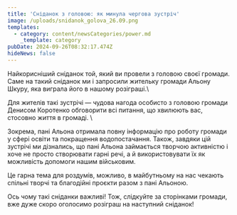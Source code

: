 ```yaml
---
title: 'Сніданок з головою: як минула чергова зустріч'
image: /uploads/snidanok_golova_26.09.png
templates:
  - category: content/newsCategories/power.md
    _template: category
pubDate: 2024-09-26T08:32:17.474Z
hideNews: false
---
```


Найкорисніший сніданок той, який ви провели з головою своєї громади. Саме на такий сніданок ми і запросили жительку громади Альону Шкуру, яка виграла його в нашому розіграші.\

Для жителів такі зустрічі — чудова нагода особисто з головою громади Денисом Коротенко обговорити всі питання, що хвилюють вас, стосовно життя в громаді. \

Зокрема, пані Альона отримала повну інформацію про роботу громади у сфері освіти та покращення водопостачання. Також, завдяки цій зустрічі ми дізнались, що пані Альона займається творчою активністю і хоче не просто створювати гарні речі, а й використовувати їх як можливість допомоги нашим військовим. 

Це гарна тема для роздумів, можливо, в майбутньому на нас чекають спільні творчі та благодійні проєкти разом з пані Альоною. 


Ось чому такі сніданки важливі! Тож, слідкуйте за сторінками громади, вже дуже скоро оголосимо розіграш на наступний сніданок! 

